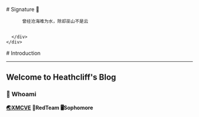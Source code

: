 
<BaseLayout title="Home">
  <BaseCard title="Home">
    <div class="flex">
      <div class="p-6">
          # Signature  👋

          曾经沧海难为水，除却巫山不是云

          
      </div>
    </div>

  </BaseCard>

  <BaseCard title="Home" image="/index.webp">
# Introduction

---

## Welcome to Heathcliff's Blog 

### 🧊 Whoami

**[🌏XMCVE](https://www.xmcve.com) 🚀RedTeam 🖥Sophomore**


  </BaseCard>
</BaseLayout>
